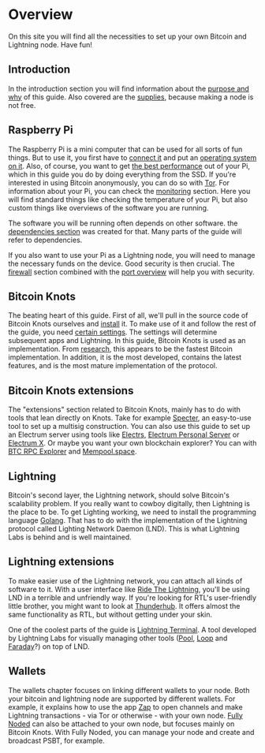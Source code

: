 # Overview

On this site you will find all the necessities to set up your own Bitcoin and Lightning node. Have fun!

## Introduction

In the introduction section you will find information about the [purpose and why](/introduction/purpose-and-why) of this guide. Also covered are the [supplies](/introduction/requirements), because making a node is not free.

## Raspberry Pi

The Raspberry Pi is a mini computer that can be used for all sorts of fun things. But to use it, you first have to [connect it](/raspberry-pi/connect-hardware) and put an [operating system on it](/raspberry-pi/flash-software). Also, of course, you want to get [the best performance](/raspberry-pi/boot-from-ssd) out of your Pi, which in this guide you do by doing everything from the SSD. If you're interested in using Bitcoin anonymously, you can do so with [Tor](/raspberry-pi/install-tor). For information about your Pi, you can check the [monitoring](/raspberry-pi/monitoring) section. Here you will find standard things like checking the temperature of your Pi, but also custom things like overviews of the software you are running.

The software you will be running often depends on other software. the [dependencies section](/raspberry-pi/common-dependencies) was created for that. Many parts of the guide will refer to dependencies.

If you also want to use your Pi as a Lightning node, you will need to manage the necessary funds on the device. Good security is then crucial. The [firewall](/raspberry-pi/firewall) section combined with the [port overview](/raspberry-pi/port-overview) will help you with security.

## Bitcoin Knots

The beating heart of this guide. First of all, we'll pull in the source code of Bitcoin Knots ourselves and [install](/bitcoin-knots/installation) it. To make use of it and follow the rest of the guide, you need [certain settings](/bitcoin-knots/configure-and-start). The settings will determine subsequent apps and Lightning. In this guide, Bitcoin Knots is used as an implementation. From [research](https://blog.lopp.net/bitcoin-node-performance-sync-tests/#performance-rankings), this appears to be the fastest Bitcoin implementation. In addition, it is the most developed, contains the latest features, and is the most mature implementation of the protocol.

## Bitcoin Knots extensions

The "extensions" section related to Bitcoin Knots, mainly has to do with tools that lean directly on Knots. Take for example [Specter](/bitcoin-knots-extensions/specter), an easy-to-use tool to set up a multisig construction. You can also use this guide to set up an Electrum server using tools like [Electrs](/bitcoin-knots-extensions/electrs), [Electrum Personal Server](/bitcoin-knots-extensions/electrum-personal-server) or [Electrum X](/bitcoin-knots-extensions/electrum-x). Or maybe you want your own blockchain explorer? You can with [BTC RPC Explorer](/bitcoin-knots-extensions/btc-rpc-explorer) and [Mempool.space](/bitcoin-knots-extensions/mempool-space).

## Lightning

Bitcoin's second layer, the Lightning network, should solve Bitcoin's scalability problem. If you really want to cowboy digitally, then Lightning is the place to be. To get Lighting working, we need to install the programming language [Golang](/raspberry-pi/common-dependencies#golang). That has to do with the implementation of the Lightning protocol called Lighting Network Daemon (LND). This is what Lightning Labs is behind and is well maintained.

## Lightning extensions

To make easier use of the Lightning network, you can attach all kinds of software to it. With a user interface like [Ride The Lightning](/lightning-extensions/ride-the-lightning), you'll be using LND in a terrible and unfriendly way. If you're looking for RTL's user-friendly little brother, you might want to look at [Thunderhub](/lightning-extensions/thunderhub). It offers almost the same functionality as RTL, but without getting under your skin.

One of the coolest parts of the guide is [Lightning Terminal](/lightning-extensions/lightning-terminal). A tool developed by Lightning Labs for visually managing other tools ([Pool](/lightning-extensions/pool), [Loop](/lightning-extensions/loop) and [Faraday](/lightning-extensions/faraday)?) on top of LND.

## Wallets

The wallets chapter focuses on linking different wallets to your node. Both your bitcoin and lightning node are supported by different wallets. For example, it explains how to use the app [Zap](/wallets/zap) to open channels and make Lightning transactions - via Tor or otherwise - with your own node. [Fully Noded](/wallets/fully-noded) can also be attached to your own node, but focuses mainly on Bitcoin Knots. With Fully Noded, you can manage your node and create and broadcast PSBT, for example.

